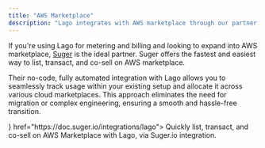 ```yaml
---
title: "AWS Marketplace"
description: "Lago integrates with AWS marketplace through our partner Suger.io"
---
```


If you're using Lago for metering and billing and looking to expand into AWS marketplace, [Suger](https://suger.io) is the ideal partner. Suger offers the fastest and easiest way to list, transact, and co-sell on AWS marketplace.

Their no-code, fully automated integration with Lago allows you to seamlessly track usage within your existing setup and allocate it across various cloud marketplaces. 
This approach eliminates the need for migration or complex engineering, ensuring a smooth and hassle-free transition.

<CardGroup cols={2}>
  <Card title="Documentation" iconType="brand" icon={<svg width="30" height="30" viewBox="0 0 40 40" fill="none" xmlns="http://www.w3.org/2000/svg">
<rect width="40" height="40" rx="12" fill="#F3F4F6"/>
<g clip-path="url(#clip0_3012_1142)">
<path d="M15.7186 20.3481C15.7186 20.5941 15.7452 20.7936 15.7917 20.9398C15.8508 21.1044 15.9219 21.2644 16.0044 21.4185C16.0377 21.4717 16.051 21.5248 16.051 21.5714C16.051 21.6379 16.0111 21.7044 15.9247 21.7709L15.5059 22.0501C15.446 22.09 15.3862 22.1099 15.3329 22.1099C15.2665 22.1099 15.2 22.0767 15.1335 22.0168C15.0439 21.9206 14.9638 21.816 14.8942 21.7044C14.8277 21.5914 14.7612 21.465 14.6881 21.3121C14.1694 21.9238 13.5179 22.2296 12.7334 22.2296C12.175 22.2296 11.7295 22.07 11.4037 21.751C11.0779 21.4318 10.9117 21.0063 10.9117 20.4744C10.9117 19.9093 11.1112 19.4506 11.5168 19.1048C11.9223 18.7591 12.4608 18.5863 13.1456 18.5863C13.3717 18.5863 13.6044 18.6062 13.8503 18.6394C14.0964 18.6727 14.349 18.7259 14.615 18.7857V18.3004C14.615 17.795 14.5085 17.4427 14.3024 17.2366C14.0897 17.0305 13.7306 16.9307 13.2187 16.9307C12.986 16.9307 12.7467 16.9574 12.5007 17.0172C12.2546 17.0771 12.0154 17.1502 11.7826 17.2433C11.6763 17.2898 11.5965 17.3164 11.5499 17.3297C11.5034 17.343 11.4702 17.3496 11.4436 17.3496C11.3505 17.3496 11.304 17.2831 11.304 17.1435V16.8177C11.304 16.7114 11.3173 16.6316 11.3505 16.5851C11.3837 16.5385 11.4436 16.492 11.5367 16.4455C11.7694 16.3257 12.0486 16.226 12.3743 16.1463C12.7002 16.0598 13.0459 16.02 13.4116 16.02C14.2028 16.02 14.7812 16.1994 15.1535 16.5585C15.5192 16.9175 15.7054 17.4627 15.7054 18.194V20.3481H15.7186ZM13.0193 21.3587C13.2387 21.3587 13.4648 21.3188 13.7041 21.239C13.9434 21.1592 14.1562 21.0129 14.3357 20.8135C14.4421 20.6872 14.5219 20.5476 14.5617 20.388C14.6016 20.2285 14.6282 20.0356 14.6282 19.8096V19.5303C14.4266 19.4813 14.2224 19.4436 14.0165 19.4173C13.8092 19.391 13.6005 19.3777 13.3916 19.3774C12.9461 19.3774 12.6204 19.4638 12.401 19.6434C12.1816 19.8229 12.0752 20.0755 12.0752 20.4079C12.0752 20.7204 12.155 20.9531 12.3212 21.1127C12.4808 21.2789 12.7135 21.3587 13.0193 21.3587ZM18.358 22.0767C18.2383 22.0767 18.1586 22.0568 18.1054 22.0102C18.0522 21.9703 18.0056 21.8772 17.9658 21.751L16.4034 16.6117C16.3634 16.4787 16.3435 16.3922 16.3435 16.3457C16.3435 16.2394 16.3967 16.1794 16.5031 16.1794H17.1546C17.2809 16.1794 17.3674 16.1994 17.4139 16.2459C17.4671 16.2859 17.507 16.379 17.5469 16.5052L18.6638 20.9066L19.701 16.5052C19.7343 16.3723 19.7742 16.2859 19.8273 16.2459C19.8805 16.2061 19.9736 16.1795 20.0933 16.1795H20.6252C20.7514 16.1795 20.8379 16.1994 20.891 16.2459C20.9443 16.2859 20.9908 16.379 21.0174 16.5052L22.0679 20.9598L23.218 16.5052C23.2579 16.3723 23.3044 16.2859 23.351 16.2459C23.4041 16.2061 23.4906 16.1795 23.6103 16.1795H24.2285C24.335 16.1795 24.3948 16.2327 24.3948 16.3457C24.3948 16.379 24.3881 16.4122 24.3815 16.4521C24.3748 16.4919 24.3615 16.5452 24.335 16.6183L22.7326 21.7576C22.6928 21.8906 22.6462 21.977 22.593 22.0168C22.5398 22.0568 22.4534 22.0834 22.3404 22.0834H21.7687C21.6423 22.0834 21.5559 22.0634 21.5026 22.0168C21.4495 21.9703 21.403 21.8839 21.3764 21.751L20.3458 17.4627L19.3219 21.7442C19.2888 21.8772 19.2488 21.9637 19.1957 22.0102C19.1425 22.0568 19.0494 22.0767 18.9298 22.0767H18.358ZM26.9013 22.2562C26.5556 22.2562 26.2099 22.2163 25.8775 22.1365C25.545 22.0568 25.2858 21.9703 25.1129 21.8707C25.0065 21.8107 24.9333 21.7443 24.9068 21.6845C24.8809 21.6258 24.8674 21.5624 24.8669 21.4983V21.1592C24.8669 21.0196 24.9201 20.9531 25.0198 20.9531C25.0605 20.9532 25.101 20.96 25.1395 20.9731C25.1794 20.9864 25.2392 21.0129 25.3057 21.0395C25.5405 21.1429 25.7857 21.2209 26.037 21.2722C26.2974 21.325 26.5625 21.3517 26.8282 21.352C27.247 21.352 27.5728 21.2789 27.7989 21.1326C28.0249 20.9863 28.1446 20.7736 28.1446 20.501C28.1446 20.3149 28.0848 20.1619 27.9651 20.0356C27.8454 19.9092 27.6194 19.7963 27.2936 19.6899L26.3295 19.3907C25.8442 19.2378 25.4852 19.0118 25.2658 18.7125C25.0464 18.42 24.9334 18.0943 24.9334 17.7485C24.9334 17.4693 24.9932 17.2233 25.1129 17.0105C25.2325 16.7978 25.3921 16.6117 25.5916 16.4654C25.791 16.3125 26.0171 16.1994 26.283 16.1197C26.5489 16.0399 26.8281 16.0067 27.1207 16.0067C27.267 16.0067 27.4199 16.0133 27.5662 16.0332C27.7191 16.0532 27.8587 16.0798 27.9983 16.1063C28.1313 16.1396 28.2576 16.1728 28.3773 16.2128C28.4969 16.2527 28.59 16.2925 28.6565 16.3324C28.7496 16.3856 28.8161 16.4388 28.856 16.4987C28.8959 16.5518 28.9158 16.625 28.9158 16.718V17.0305C28.9158 17.1701 28.8626 17.2433 28.7629 17.2433C28.7097 17.2433 28.6233 17.2166 28.5103 17.1634C28.1312 16.9906 27.7057 16.9041 27.2338 16.9041C26.8548 16.9041 26.5556 16.964 26.3495 17.0903C26.1434 17.2166 26.037 17.4095 26.037 17.682C26.037 17.8682 26.1035 18.0278 26.2364 18.1541C26.3694 18.2805 26.6154 18.4067 26.9678 18.5198L27.9119 18.819C28.3906 18.9719 28.7363 19.1846 28.9424 19.4572C29.1485 19.7297 29.2483 20.0423 29.2483 20.388C29.2483 20.6739 29.1884 20.9332 29.0754 21.1592C28.9557 21.3852 28.7961 21.5847 28.59 21.7443C28.3839 21.9105 28.1379 22.0302 27.8521 22.1166C27.5528 22.2097 27.2404 22.2562 26.9013 22.2562Z" fill="#252F3E"/>
<path d="M28.1579 25.4874C25.9706 27.103 22.7925 27.9607 20.0601 27.9607C16.2305 27.9607 12.78 26.5445 10.1738 24.1909C9.96767 24.0048 10.1538 23.7522 10.3997 23.8984C13.2187 25.534 16.6959 26.5246 20.2928 26.5246C22.7194 26.5246 25.3855 26.0193 27.8388 24.9821C28.2045 24.8159 28.5169 25.2215 28.1579 25.4874ZM29.0688 24.4502C28.7895 24.0912 27.2204 24.2774 26.5091 24.3638C26.2963 24.3905 26.263 24.2043 26.4559 24.0647C27.7058 23.187 29.7602 23.4397 29.9995 23.7322C30.2389 24.0314 29.933 26.0857 28.7629 27.0697C28.5834 27.2227 28.4106 27.1429 28.4903 26.9435C28.7562 26.2852 29.348 24.8026 29.0688 24.4502Z" fill="#FF9900"/>
</g>
<defs>
<clipPath id="clip0_3012_1142">
<rect width="20.16" height="12" fill="white" transform="translate(10 16)"/>
</clipPath>
</defs>
</svg>
} href="https://doc.suger.io/integrations/lago">
    Quickly list, transact, and co-sell on AWS Marketplace with Lago, via Suger.io integration.
  </Card>
</CardGroup>